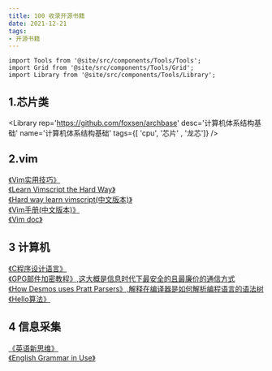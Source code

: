 ```yaml
---
title: 100 收录开源书籍
date: 2021-12-21
tags:
- 开源书籍
---
```



```mdx-code-block
import Tools from '@site/src/components/Tools/Tools';
import Grid from '@site/src/components/Tools/Grid';
import Library from '@site/src/components/Tools/Library';
```

## 1.芯片类
<Grid>

<Library
    rep='https://github.com/foxsen/archbase'
    desc='计算机体系结构基础'
    name='计算机体系结构基础'
    tags={[ 'cpu', '芯片' , '龙芯']}
/>

</Grid>

## 2.vim

[《Vim实用技巧》](https://qiniu.wuchuheng.com/books/Vim.pdf)  
[《Learn Vimscript the Hard Way》](https://learnvimscriptthehardway.stevelosh.com/)  
[《Hard way learn vimscript(中文版本)》](https://www.kancloud.cn/kancloud/learn-vimscript-the-hard-way/49321)  
[《Vim手册(中文版本)》](https://yianwillis.github.io/vimcdoc/doc/eval.html#functions)  
[《Vim doc》](http://vimdoc.sourceforge.net/htmldoc/eval.html#winnr())  


## 3 计算机
[《C程序设计语言》](https://qiniu.wuchuheng.com/books%2FC%E7%A8%8B%E5%BA%8F%E8%AE%BE%E8%AE%A1%E8%AF%AD%E8%A8%80.pdf)  
[《GPG邮件加密教程》,这大概是信息时代下最安全的且最廉价的通信方式](https://emailselfdefense.fsf.org/zh-hans/)  
[《How Desmos uses Pratt Parsers》,解释在编译器是如何解析编程语言的语法树](https://engineering.desmos.com/articles/pratt-parser/)  
[《Hello算法》](https://github.com/krahets/hello-algo)

## 4 信息采集
[《英语新思维》](https://qiniu.wuchuheng.com/books/%E6%96%B0%E4%B8%9C%E6%96%B9%C2%B7%E8%8B%B1%E8%AF%AD%E8%AF%AD%E6%B3%95%E6%96%B0%E6%80%9D%E7%BB%B4%E5%88%9D%E7%BA%A7%E6%95%99%E7%A8%8B%2B%E4%B8%AD%E7%BA%A7%E6%95%99%E7%A8%8B%2B%E9%AB%98%E7%BA%A7%E6%95%99%E7%A8%8B%28%E5%A5%97%E8%A3%85%E5%85%B13%E5%86%8C%29%20%28%E5%BC%A0%E6%BB%A1%E8%83%9C%29%20%28z-lib.org%29.pdf)  
[《English Grammar in Use》](https://github.com/wuchuheng/books/blob/master/assets/english/English-Grammar-in-Use.-Murphy-R.-2019-5th-394p-.pdf)


